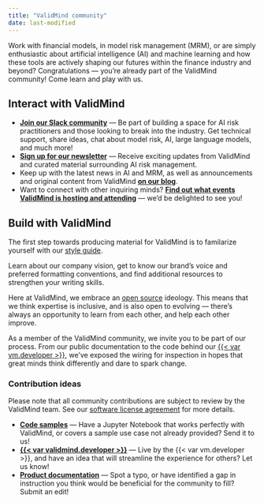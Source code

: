 ```yaml
---
title: "ValidMind community"
date: last-modified
---
```


Work with financial models, in model risk management (MRM), or are simply enthusiastic about artificial intelligence (AI) and machine learning and how these tools are actively shaping our futures within the finance industry and beyond? Congratulations — you're already part of the ValidMind community! Come learn and play with us. 

## Interact with ValidMind
- **[Join our Slack community](join-community.qmd){target="_blank"}** — Be part of building a space for AI risk practitioners and those looking to break into the industry. Get technical support, share ideas, chat about model risk, AI, large language models, and much more!
- **[Sign up for our newsletter](https://validmind.com/community/)** — Receive exciting updates from ValidMind and curated material surrounding AI risk management. 
- Keep up with the latest news in AI and MRM, as well as announcements and original content from ValidMind **[on our blog](https://validmind.com/blog/)**. 
- Want to connect with other inquiring minds? **[Find out what events ValidMind is hosting and attending](https://validmind.com/events/)** — we'd be delighted to see you! 

## Build with ValidMind

::: {.callout title="ValidMind style guide"}
The first step towards producing material for ValidMind is to familarize yourself with our [style guide](style-guide/style-guide.qmd). 

Learn about our company vision, get to know our brand's voice and preferred formatting conventions, and find additional resources to strengthen your writing skills. 
:::

Here at ValidMind, we embrace an [open source](https://en.wikipedia.org/wiki/Open_source) ideology. This means that we think expertise is inclusive, and is also open to evolving — there's always an opportunity to learn from each other, and help each other improve. 

As a member of the ValidMind community, we invite you to be part of our process. From our public documentation to the code behind our [{{< var vm.developer >}}](/developer/get-started-developer-framework.qmd), we've exposed the wiring for inspection in hopes that great minds think differently and dare to spark change. 

### Contribution ideas
Please note that all community contributions are subject to review by the ValidMind team. See our [software license agreement](/about/fine-print/license-agreement.qmd) for more details. 

- **[Code samples](/developer/samples-jupyter-notebooks.qmd)** — Have a Jupyter Notebook that works perfectly with ValidMind, or covers a sample use case not already provided? Send it to us!
- **[{{< var validmind.developer >}}](https://github.com/validmind/developer-framework/)** — Live by the {{< var vm.developer >}}, and have an idea that will streamline the experience for others? Let us know!
- **[Product documentation](https://github.com/validmind/documentation)** — Spot a typo, or have identified a gap in instruction you think would be beneficial for the community to fill? Submit an edit! 

